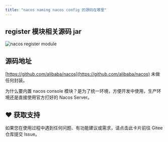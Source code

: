 ```yaml
---
title: "nacos naming nacos config 的源码在哪里"
---
```


## register 模块相关源码 jar 

![nacos register module](/images/1600327643481-34286459-290d-4d7a-aa43-3079574bbb51.png)

## 源码地址

[https://github.com/alibaba/nacos](https://github.com/alibaba/nacos) 未做任何封装。

为什么要内置 nacos console 模块？是为了统一环境，方便开发中使用，生产环境还是直接使用官方打好的 Nacos Server。

## ♥️ 获取支持
<Card title="遇到问题？" horizontal icon="link" href="https://gitee.com/log4j/pig/issues">
  如果您在使用过程中遇到任何问题、有功能建议或需求，请点击此卡片前往 Gitee 仓库提交 Issue。
</Card>

